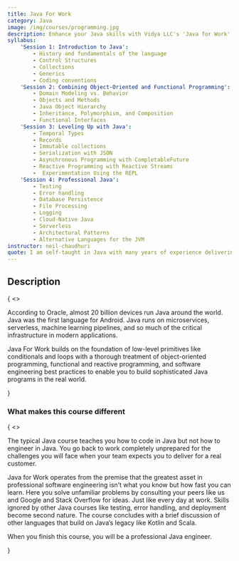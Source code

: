 ```yaml
---
title: Java For Work
category: Java
image: /img/courses/programming.jpg
description: Enhance your Java skills with Vidya LLC's 'Java for Work' course. Designed for professionals, this practical training covers real-world Java programming, best practices, and industry-relevant topics to boost your productivity and career growth.
syllabus:
    'Session 1: Introduction to Java':
        - History and fundamentals of the language
        - Control Structures
        - Collections
        - Generics
        - Coding conventions
    'Session 2: Combining Object-Oriented and Functional Programming':
        - Domain Modeling vs. Behavior
        - Objects and Methods
        - Java Object Hierarchy
        - Inheritance, Polymorphism, and Composition
        - Functional Interfaces
    'Session 3: Leveling Up with Java':
        - Temporal Types
        - Records
        - Immutable collections
        - Serialization with JSON
        - Asynchronous Programming with CompletableFuture
        - Reactive Programming with Reactive Streams
        -  Experimentation Using the REPL
    'Session 4: Professional Java':
        - Testing
        - Error handling
        - Database Persistence
        - File Processing
        - Logging
        - Cloud-Native Java
        - Serverless
        - Architectural Patterns
        - Alternative Languages for the JVM
instructor: neil-chaudhuri
quote: I am self-taught in Java with many years of experience delivering large-scale solutions ranging from microservices to web and mobile and Big Data applications for government and commercial clients.I have multiple Java badges on Stack Overflow, and I was even a Sun Certified Java Programmer when that was still a thing and when I thought certifications really meant something.
---
```

<section className="text-base max-w-prose mx-auto lg:max-w-lg lg:ml-auto lg:mr-0">
    <h2 className="leading-6 text-red dark:text-red-light font-semibold tracking-wide uppercase">Description</h2>
    {
        <>
            <p className="mt-4 text-lg font-medium text-gray-dark dark:text-blue-light lg:font-normal">
                According to Oracle, almost 20 billion devices run Java around the world. Java was the first language for Android. Java runs on microservices,
                serverless, machine learning pipelines, and so much of the critical infrastructure in modern applications.
            </p>
            <p className="mt-4 text-lg font-medium text-gray-dark dark:text-blue-light lg:font-normal">
                <span className=" text-red dark:text-red-light font-semibold">Java For Work</span> builds on the foundation of
                low-level primitives like conditionals and loops with a thorough treatment of object-oriented programming, functional and
                reactive programming, and software engineering best practices to enable you to build sophisticated Java programs in the real world.
            </p>
        </>
    }
    <div className="mt-5 text-gray-dark dark:text-blue-light">
        <h3 className="font-semiboldt">What makes this course different</h3>
        {
            <>
                <p className="font-medium text-gray-dark dark:text-blue-light lg:font-normal">
                    The typical Java course teaches you how to code in Java but not how to engineer in Java. You go
                    back
                    to work completely unprepared for the challenges you will face when your team expects you to
                    deliver for a real customer.
                </p>
                <p className="font-medium text-gray-dark dark:text-blue-light">
                    <span className="text-red dark:text-red-light font-semibold">Java for Work</span> operates from the premise that the
                    greatest asset in professional software engineering isn’t what you know but how fast you can
                    learn.
                    Here you solve unfamiliar problems by consulting your peers like us and Google and Stack
                    Overflow for ideas.
                    Just like every day at work. Skills ignored by other Java courses like testing, error handling,
                    and deployment
                    become second nature. The course concludes with a brief discussion of other languages that build
                    on Java’s legacy like
                    Kotlin and Scala.
                </p>
                <p className="text-gray-dark dark:text-blue-light">
                    When you finish this course, you will be a <span className="italic">professional</span> Java
                    engineer.
                </p>
            </>
        }
    </div>
</section>